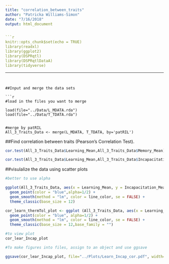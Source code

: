 ```yaml
---
title: "correlation_between_traits"
author: "Patricka Williams-Simon"
date: "7/16/2018"
output: html_document


```r
knitr::opts_chunk$set(echo = TRUE)
library(readxl)
library(ggplot2)
library(DSPRqtl)
library(DSPRqtlDataA)
library(tidyverse)
```
---
```


##Input and merge the data sets

```r
#load in the files you want to merge

load(file="../Data/L_MDATA.rda")
load(file="../Data/T_TDATA.rda")


#merge by patRIL
All_3_Traits_Data <- merge(L_MDATA, T_TDATA, by='patRIL')
```

##Find correlation between traits (Pearson's Correlation Test).

```r

cor.test(All_3_Traits_Data$Learning_Mean,All_3_Traits_Data$Memory_Mean)

cor.test(All_3_Traits_Data$Learning_Mean,All_3_Traits_Data$Incapacitation_Mean)


```

##visulalize the data using scatter plots 

```r
#better to use alpha

ggplot(All_3_Traits_Data, aes(x = Learning_Mean, y = Incapacitation_Mean))+
  geom_point(color = "blue",alpha=1/2) +
  geom_smooth(method = "lm", color = line_color, se = FALSE) +
  theme_classic(base_size = 12)

cor_learn_thermTol_plot <- ggplot (All_3_Traits_Data, aes(x = Learning_Mean, y = Incapacitation_Mean)) +
  geom_point(color = "blue", alpha=1/2) +
  geom_smooth(method = "lm", color = line_color, se = FALSE) +
  theme_classic(base_size = 12,base_family = "")

#to view plot
cor_lear_Incap_plot

#To make figures into files, assign to an object and use ggsave

ggsave(cor_lear_Incap_plot, file="../Plots/Learn_Incap_cor.pdf", width=8, height=8)


```

